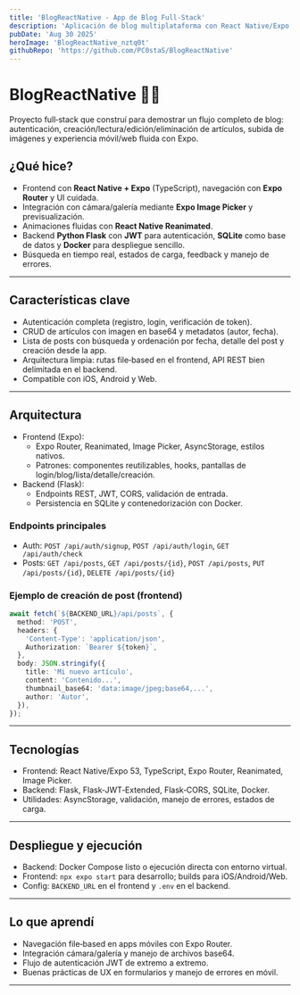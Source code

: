 ```yaml
---
title: 'BlogReactNative - App de Blog Full‑Stack'
description: 'Aplicación de blog multiplataforma con React Native/Expo y backend Flask: autenticación JWT, CRUD de posts, subida de imágenes y búsqueda.'
pubDate: 'Aug 30 2025'
heroImage: 'BlogReactNative_nztq0t'
githubRepo: 'https://github.com/PC0staS/BlogReactNative'
---
```


# BlogReactNative 📱📝

Proyecto full‑stack que construí para demostrar un flujo completo de blog: autenticación, creación/lectura/edición/eliminación de artículos, subida de imágenes y experiencia móvil/web fluida con Expo.

## ¿Qué hice?

- Frontend con **React Native + Expo** (TypeScript), navegación con **Expo Router** y UI cuidada.
- Integración con cámara/galería mediante **Expo Image Picker** y previsualización.
- Animaciones fluidas con **React Native Reanimated**.
- Backend **Python Flask** con **JWT** para autenticación, **SQLite** como base de datos y **Docker** para despliegue sencillo.
- Búsqueda en tiempo real, estados de carga, feedback y manejo de errores.

---

## Características clave

- Autenticación completa (registro, login, verificación de token).
- CRUD de artículos con imagen en base64 y metadatos (autor, fecha).
- Lista de posts con búsqueda y ordenación por fecha, detalle del post y creación desde la app.
- Arquitectura limpia: rutas file‑based en el frontend, API REST bien delimitada en el backend.
- Compatible con iOS, Android y Web.

---

## Arquitectura

- Frontend (Expo):
  - Expo Router, Reanimated, Image Picker, AsyncStorage, estilos nativos.
  - Patrones: componentes reutilizables, hooks, pantallas de login/blog/lista/detalle/creación.
- Backend (Flask):
  - Endpoints REST, JWT, CORS, validación de entrada.
  - Persistencia en SQLite y contenedorización con Docker.

### Endpoints principales
- Auth: `POST /api/auth/signup`, `POST /api/auth/login`, `GET /api/auth/check`
- Posts: `GET /api/posts`, `GET /api/posts/{id}`, `POST /api/posts`, `PUT /api/posts/{id}`, `DELETE /api/posts/{id}`

### Ejemplo de creación de post (frontend)
```ts
await fetch(`${BACKEND_URL}/api/posts`, {
  method: 'POST',
  headers: {
    'Content-Type': 'application/json',
    Authorization: `Bearer ${token}`,
  },
  body: JSON.stringify({
    title: 'Mi nuevo artículo',
    content: 'Contenido...',
    thumbnail_base64: 'data:image/jpeg;base64,...',
    author: 'Autor',
  }),
});
```

---

## Tecnologías

- Frontend: React Native/Expo 53, TypeScript, Expo Router, Reanimated, Image Picker.
- Backend: Flask, Flask‑JWT‑Extended, Flask‑CORS, SQLite, Docker.
- Utilidades: AsyncStorage, validación, manejo de errores, estados de carga.

---

## Despliegue y ejecución

- Backend: Docker Compose listo o ejecución directa con entorno virtual.
- Frontend: `npx expo start` para desarrollo; builds para iOS/Android/Web.
- Config: `BACKEND_URL` en el frontend y `.env` en el backend.

---

## Lo que aprendí

- Navegación file‑based en apps móviles con Expo Router.
- Integración cámara/galería y manejo de archivos base64.
- Flujo de autenticación JWT de extremo a extremo.
- Buenas prácticas de UX en formularios y manejo de errores en móvil.

---

<div style="display: flex; justify-content: center; margin-top: 2rem;">
  <a 
    href="https://github.com/PC0staS/BlogReactNative" 
    target="_blank"
    style="
      display: flex;
      background-color: #24292e;
      color: #ffffff;
      text-decoration: none;
      padding: 20px 20px;
      border-radius: 5px;
      font-weight: bold;
      transition: background-color 0.3s ease;
      width: 200px;
      height: 40px;
      line-height: 0px;
      margin-bottom: 20px;
      justify-content: center;
      align-items: center;

    "
    onmouseover="this.style.backgroundColor='#444';"
    onmouseout="this.style.backgroundColor='#24292e';"
  >
    <svg 
      viewBox="0 0 16 16" 
      aria-hidden="true" 
      width="40" 
      height="40" 
      fill="currentColor" 
      style="vertical-align: middle; margin-right: 10px;"
    >
      <path
        d="M8 0C3.58 0 0 3.58 0 8c0 3.54 2.29 6.53 5.47 7.59.4.07.55-.17.55-.38 0-.19-.01-.82-.01-1.49-2.01.37-2.53-.49-2.69-.94-.09-.23-.48-.94-.82-1.13-.28-.15-.68-.52-.01-.53.63-.01 1.08.58 1.23.82.72 1.21 1.87.87 2.33.66.07-.52.28-.87.51-1.07-1.78-.2-3.64-.89-3.64-3.95 0-.87.31-1.59.82-2.15-.08-.2-.36-1.02.08-2.12 0 0 .67-.21 2.2.82.64-.18 1.32-.27 2-.27.68 0 1.36.09 2 .27 1.53-1.04 2.2-.82 2.2-.82.44 1.1.16 1.92.08 2.12.51.56.82 1.27.82 2.15 0 3.07-1.87 3.75-3.65 3.95.29.25.54.73.54 1.48 0 1.07-.01 1.93-.01 2.2 0 .21.15.46.55.38A8.012 8.012 0 0 0 16 8c0-4.42-3.58-8-8-8z"
      ></path>
    </svg>
    Ver en GitHub
  </a>
</div>

